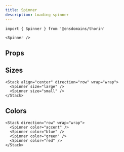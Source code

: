 ```yaml
---
title: Spinner
description: Loading spinner
---
```


```tsx
import { Spinner } from '@ensdomains/thorin'
```

```tsx expand=true live=true
<Spinner />
```

## Props

<PropsTable sourceLink={sourceLink} types={types} />

## Sizes

```tsx live=true
<Stack align="center" direction="row" wrap="wrap">
  <Spinner size="large" />
  <Spinner size="small" />
</Stack>
```

## Colors

```tsx live=true
<Stack direction="row" wrap="wrap">
  <Spinner color="accent" />
  <Spinner color="blue" />
  <Spinner color="green" />
  <Spinner color="red" />
</Stack>
```
